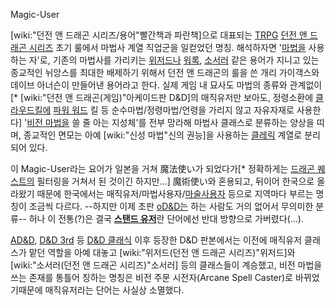 Magic-User

[wiki:"던전 앤 드래곤 시리즈/용어"빨간책과 파란책]으로 대표되는 [[TRPG]] [[던전 앤 드래곤 시리즈]] 초기 룰에서 마법사 계열 직업군을 일컫었던 명칭. 해석하자면 '[[마법]]을 사용하는 자'로, 기존의 마법사를 가리키는 [[위저드]]나 [[워록]], [[소서러]] 같은 용어가 지니고 있는 종교적인 뉘앙스를 최대한 배제하기 위해서 던전 앤 드래곤의 룰을 쓴 개리 가이객스와 데이브 아너슨이 만들어낸 용어라고 한다. 실제 게임 내 묘사도 마법의 종류와 관계없이[* [wiki:"던전 앤 드래곤(게임)"아케이드판 D&D]의 매직유저만 보아도, 정령소환에 [[클라우드킬]]에 [[파워 워드]] 킬 등 순수마법/정령마법/언령을 가리지 않고 자유자재로 사용한다] '[[비전 마법]]을 쓸 줄 아는 지성체'를 전부 망라해 마법사 클래스로 분류하는 양상을 띠며, 종교적인 면모는 아예 [wiki:"신성 마법"신의 권능]을 사용하는 [[클레릭]] 계열로 분리되어 있다.

이 Magic-User라는 요어가 일본을 거쳐 魔法使い가 되었다가[* 정확하게는 [[드래곤 퀘스트]]의 필터링을 거쳐서 된 것이긴 하지만...] 魔術使い와 혼용되고, 뒤이어 한국으로 올라왔기 때문에 한국에서는 매직유저/마법사용자/[[마술사용자]] 등으로 지역마다 부르는 명칭이 조금씩 다르다. --하지만 이제 초판 [[oD&D]]는 하는 사람도 거의 없어서 무의미한 분류-- 허나 이 전통(?)은 결국 '''[[죠죠의 기묘한 모험|스탠드 유저]]'''란 단어에선 반대 방향으로 가버렸다(...).

[[AD&D]], [[D&D 3rd]] 등 [[D&D 클래식]] 이후 등장한 D&D 판본에서는 이전에 매직유저 클래스가 맡던 역할을 아예 대놓고 [wiki:"위저드(던전 앤 드래곤 시리즈)"위저드]와 [wiki:"소서러(던전 앤 드래곤 시리즈)"소서러] 등의 클래스들이 계승했고, 비전 마법을 쓰는 존재를 통틀어 칭하는 명칭은 비전 주문 시전자(Arcane Spell Caster)로 바뀌었기때문에 매직유저라는 단어는 사실상 소멸했다.
